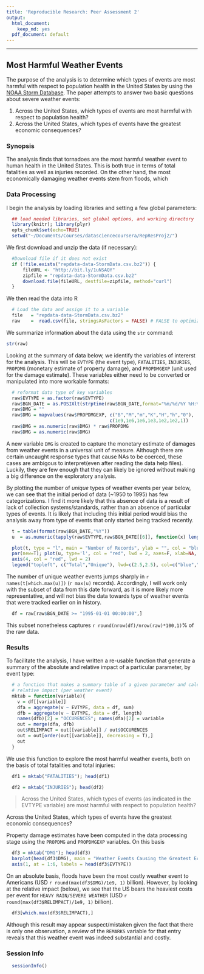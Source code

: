 ```yaml
---
title: 'Reproducible Research: Peer Assessment 2'
output:
  html_document:
    keep_md: yes
  pdf_document: default
---
```

******************************
## Most Harmful Weather Events

The purpose of the analysis is to determine which types of events are most harmful with respect to population health in the United States by using the [NOAA Storm Database](http://www.ncdc.noaa.gov/stormevents/). The paper attempts to answer two basic questions about severe weather events:

1. Across the United States, which types of events are most harmful with respect to population health?
2. Across the United States, which types of events have the greatest economic consequences?

### Synopsis

The analysis finds that tornadoes are the most harmful weather event to human health in the United States. This is both true in terms of total fatalities as well as injuries recorded. On the other hand, the most economically damaging weather events stem from floods, which 


### Data Processing
I begin the analysis by loading libraries and setting a few global parameters:

```r
  ## load needed libraries, set global options, and working directory
  library(knitr); library(plyr)
  opts_chunk$set(echo=TRUE)       
  setwd("~/Documents/Courses/datasciencecoursera/RepResProj2/")
```

We first download and unzip the data (if necessary):
```r
  #Download file if it does not exist
  if (!file.exists("repdata-data-StormData.csv.bz2")) {
      fileURL <- "http://bit.ly/1uNSAQY"
      zipfile = "repdata-data-StormData.csv.bz2"
      download.file(fileURL, destfile=zipfile, method="curl")
  }
```

We then read the data into R
```r
  # Load the data and assign it to a variable
  file   = "repdata-data-StormData.csv.bz2"
  raw    =  read.csv(file, stringsAsFactors = FALSE) # FALSE to optimize read speed
```

We summarize information about the data using the `str` command:

```r
str(raw)
```

Looking at the summary of data below, we identify the variables of intererst for the analysis. This will be `EVTYPE` (the event type), `FATALITIES`, `INJURIES`, `PROPDMG` (monetary estimate of property damage), and `PROPDMGEXP` (unit used for the damage estimate). These variables either need to be converted or manipulated into more workable formats:

```r
  # reformat data type of key variables
  raw$EVTYPE = as.factor(raw$EVTYPE)
  raw$BGN_DATE = as.POSIXlt(strptime(raw$BGN_DATE,format="%m/%d/%Y %H:%M:%S"))
  raw$DMG = ""
  raw$DMG = mapvalues(raw$PROPDMGEXP, c("B","M","m","K","H","h","0"),
                                      c(1e9,1e6,1e6,1e3,1e2,1e2,1))
  raw$DMG = as.numeric(raw$DMG) * raw$PROPDMG
  raw$DMG = as.numeric(raw$DMG)
```

A new variable `DMG` is created to capture the monetary estimate of damages from weather events in a universal unit of measure. Although there are certain uncaught response types that cause NAs to be coerced, these cases are ambigous to interpret(even after reading the data help files). Luckily, they are few enough that they can likely be ignored without making a big difference on the exploratory analysis. 

By plotting the number of *unique* types of weather events per year below, we can see that the initial period of data (~1950 to 1995) has few categorizations. I find it more likely that this absence of data is a result of lack of collection systems/standards, rather than an absence of particular types of events. It is likely that including this initial period would bias the analysis away from type of events that only started being tracked recently.

```r
  t = table(format(raw$BGN_DATE,"%Y"))
  u  = as.numeric(tapply(raw$EVTYPE,raw$BGN_DATE[[6]], function(x) length(unique(x))))

  plot(t, type = "l", main = "Number of Records", ylab = "", col = "blue")
  par(new=T); plot(u, type='l', col = "red", lwd = 2, axes=F, xlab=NA, ylab=NA)
  axis(4, col = "red", lwd = 2)
  legend("topleft", c("Total","Unique"), lwd=c(2.5,2.5), col=c("blue","red"))
```

The number of unique weather events jumps sharply in `r names(t[which.max(u)])` (`r max(u)` records). Accordingly, I will work only with the subset of data from this date forward, as it is more likely more representative, and will not bias the data towards type of weather events that were tracked earlier on in history.

```r
  df = raw[raw$BGN_DATE >= "1995-01-01 00:00:00",]
```
This subset nonetheless captures `r round(nrow(df)/nrow(raw)*100,1)`% of the raw data.

### Results
To facilitate the analysis, I have written a re-usable function that generate a summary of the absolute and relative impact of a particular parameter, by event type:

```r
  # a function that makes a summary table of a given parameter and calculates
  # relative impact (per weather event)
  mktab = function(variable){
    v = df[[variable]]
    dfa = aggregate(v ~ EVTYPE, data = df, sum)
    dfb = aggregate(v ~ EVTYPE, data = df, length)
    names(dfb)[2] = "OCCURENCES"; names(dfa)[2] = variable
    out = merge(dfa, dfb)
    out$RELIMPACT = out[[variable]] / out$OCCURENCES
    out = out[order(out[[variable]], decreasing = T),]
    out
  }
```

We use this function to explore the most harmful weather events, both on the basis of total fatalities and total injuries:

```r
  df1 = mktab("FATALITIES"); head(df1)
```

```r
  df2 = mktab("INJURIES"); head(df2)
```

> Across the United States, which types of events (as indicated in the EVTYPE variable) are most harmful with respect to population health?

Across the United States, which types of events have the greatest economic consequences?

Property damage estimates have been computed in the data processing stage using the `PROPDMG` and `PROPDMGEXP` variables. On this basis

```r
  df3 = mktab("DMG"); head(df3)
  barplot(head(df3$DMG), main = "Weather Events Causing the Greatest Economic Damage, 1995-2011")
  axis(1, at = 1:6, labels = head(df3$EVTYPE))
```

On an absolute basis, floods have been the most costly weather event to Americans (USD `r round(max(df3$DMG)/1e9, 1)` billion). However, by looking at the relative impact (below), we see that the US bears the heaviest costs per event for `HEAVY RAIN/SEVERE WEATHER` (USD `r round(max(df3$RELIMPACT)/1e9, 1)` billion).

```r
  df3[which.max(df3$RELIMPACT),]
```

Although this result may appear suspect/mistaken given the fact that there is only one observation, a review of the `REMARKS` variable for that entry reveals that this weather event was indeed substantial and costly.

### Session Info

```r
  sessionInfo()
```

